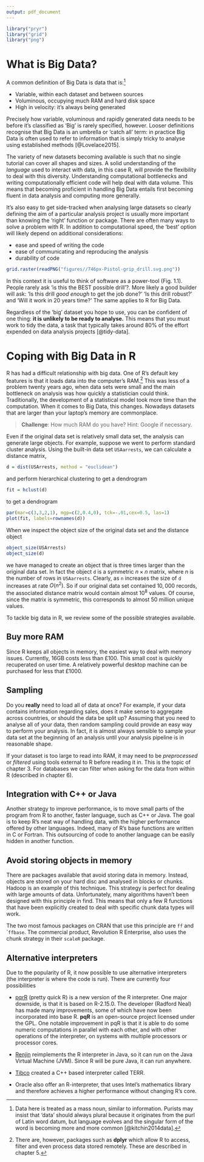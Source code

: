```yaml
---
output: pdf_document
---
```


```r
library("pryr")
library("grid")
library("png")
```

\chapter{Big Data and R}

# What is Big Data?

A common definition of Big Data is data that
is:^[Data here is treated as a mass noun, similar to information.
Purists may insist that 'data' should always plural because it originates from the purl of Latin word datum, but language evolves and the singular form of the word is becoming more and more common [@kitchin2014data].]

- Variable, within each dataset and between sources
- Voluminous, occupying much RAM and hard disk space
- High in velocity: it's always being generated

Precisely how variable, voluminous and rapidly generated data needs to be before it's classified as 'Big' is rarely specified, however.
Looser definitions recognise that Big Data is an umbrella or 'catch all' term: in practice Big Data is often used to refer to information that is simply tricky to analyse using established methods [@Lovelace2015].

The variety of new datasets becoming available
is such that no single tutorial can
cover all shapes and sizes.
A solid understanding of the *language* used to interact with data,
in this case R, will provide the flexibility to deal with this diversity.
Understanding computational bottlenecks and writing computationally efficient code will help deal with  data volume.
This means that becoming proficient in handling Big Data entails first becoming fluent in data analysis and computing more generally.

It's also easy to get side-tracked when analysing large datasets so clearly defining the aim of a particular analysis project is usually more important than knowing the 'right' function or package.
There are often many ways to solve a problem with R. In addition to computational speed, the 'best' option will likely depend on additional considerations:

- ease and speed of writing the code
- ease of communicating and reproducing the analysis
- durability of code

```r
grid.raster(readPNG("figures//746px-Pistol-grip_drill.svg.png"))
```

In this context it is useful to think of software as a power-tool (Fig. 1.1). People rarely ask 'is this the BEST possible drill'?.
More likely a good builder will ask: 'Is this drill *good enough* to get the job done?' 'Is this drill robust?' and 'Will it work in 20 years time?' The same applies to R for Big Data.

Regardless of the 'big' dataset you hope to use,
you can be confident of one thing:
**it is unlikely to be ready to analyse.**
This means that you must work to tidy the data,
a task that typically takes around
80% of the effort expended on data analysis projects
[@tidy-data]. 

# Coping with Big Data in R

R has had a difficult relationship with big data. One of R's default key features is that it loads data into the computer's
RAM.^[There are, however, packages such as **dplyr** which allow R to access, filter and even process data stored remotely.
These are described in chapter 5.]
This was less of a problem twenty years ago, when data sets were small and the main bottleneck on analysis was how quickly a statistician could think. Traditionally, the development of a statistical model took more time than the computation. When it comes to Big Data, this changes.
Nowadays datasets that are larger than your laptop's memory are commonplace.

> **Challenge**: How much RAM do you have? Hint: Google if necessary.

Even if the original data set is relatively small data set, the analysis can generate large objects. For example, suppose we went to perform standard cluster analysis. Using the built-in data set `USAarrests`, we can calculate a distance matrix,
```r
d = dist(USArrests, method = "euclidean")
```

and perform hierarchical clustering to get a dendrogram
```r
fit = hclust(d)
```

to get a dendrogram
```r
par(mar=c(3,3,2,1), mgp=c(2,0.4,0), tck=-.01,cex=0.5, las=1)
plot(fit, labels=rownames(d))
```

When we inspect the object size of the original data set and the distance object
```r
object_size(USArrests)
object_size(d)
```

we have managed to create an object that is three times larger than the original data set. In fact the object `d` is a symmetric $n \times n$ matrix, where $n$ is the number of rows in `USAarrests`. Clearly, as `n` increases the size of `d` increases at rate $O(n^2)$. So if our original data set contained $10,000$ records, the associated distance matrix would contain almost $10^8$ values. Of course, since the matrix is symmetric, this corresponds to almost $50$ million unique values.

To tackle big data in R, we review some of the possible strategies available.

## Buy more RAM

Since R keeps all objects in memory, the easiest way to deal with memory issues. Currently, 16GB costs less than £100. This small cost is quickly recuperated on user time. A relatively powerful desktop machine can be purchased for less that £1000. 

## Sampling

Do you **really** need to load all of data at once? For example, if your data contains information regarding sales, does it make sense to aggregate across countries, or should the data be split up? Assuming that you need to analyse all of your data, then random sampling could provide an easy way to perform your analysis. In fact, it is almost always sensible to sample your data set at the beginning of an analysis until your analysis pipeline is in reasonable shape.

If your dataset is too large to read into RAM, it may need to be
*preprocessed* or *filtered* using tools external to R before
reading it in. This is the topic of chapter 3.
For databases we can filter when asking for the data from within R
(described in chapter 6).

## Integration with C++ or Java

Another strategy to improve performance, is to move small parts of the program from R to another, faster language, such as C++ or Java. The goal is to keep R's neat way of handling data, with the higher performance offered by other languages. Indeed, many of R's base functions are written in C or Fortran. This outsourcing of code to another language can be easily hidden in another function. 

## Avoid storing objects in memory

There are packages available that avoid storing data in memory. Instead, objects are stored on your hard disc and analysed in blocks or chunks. Hadoop is an example of this technique. This strategy is perfect for dealing with large amounts of data. Unfortunately, many algorithms haven't been designed with this principle in find. This means that only a few R functions that have been explicitly created to deal with specific chunk data types will work.

The two most famous packages on CRAN that use this principle are `ff` and ``ffbase`. The commercial product,  Revolution R Enterprise, also uses the chunk strategy in their `scaleR` package.

## Alternative interpreters

Due to the popularity of R, it now possible to use alternative interpreters (the interpreter is where the code is run). There are currently four possibilities

 * [pqrR](http://www.pqr-project.org/) (pretty quick R) is a new version of the R interpreter. One major downside, is that it is based on R-2.15.0. The developer (Radford Neal) has made many improvements, some of which have now been incorporated into base R. **pqR** is an open-source project licensed under the GPL. One notable improvement in pqR is that it is able to do some numeric computations in parallel with each other, and with other operations of the interpreter, on systems with multiple processors or processor cores.
 
  * [Renjin](http://www.renjin.org/) reimplements the R interpreter in Java, so it can run on the Java Virtual Machine (JVM). Since R will be pure Java, it can run anywhere.

  * [Tibco](http://spotfire.tibco.com/) created a C++ based interpreter called TERR. 

  * Oracle also offer an R-interpreter, that uses  Intel’s mathematics library and therefore achieves a higher performance without changing R’s core. 


